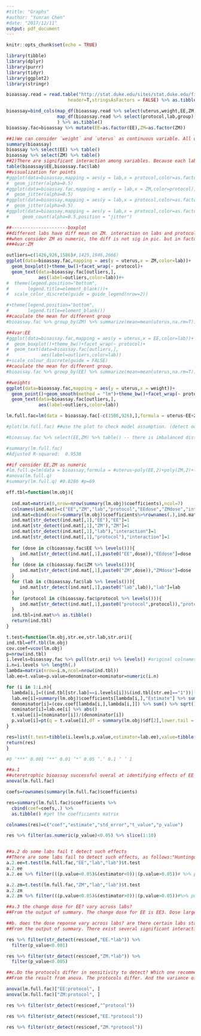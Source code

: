 ```yaml
---
#title: "Graphs"
#author: "Yunran Chen"
#date: "2017/12/11"
output: pdf_document
---
```


```r
knitr::opts_chunk$set(echo = TRUE)
```




```r
library(tibble)
library(dplyr)
library(purrr)
library(tidyr)
library(ggplot2)
library(stringr)

bioassay.read = read.table("http://stat.duke.edu/sites/stat.duke.edu/files/bioassay.txt",
                       header=T,stringsAsFactors = FALSE) %>% as.tibble()

bioassay=bind_cols(map_df(bioassay.read %>% select(uterus,weight,EE,ZM),~.x %>% as.numeric(.)),
                   map_df(bioassay.read %>% select(protocol,lab,group),~.x %>% as.factor(.))
                   ) %>% as.tibble()
bioassay.fac=bioassay %>% mutate(EE=as.factor(EE),ZM=as.factor(ZM))
```

```r
##1)We can consider `weight` and `uterus` as continuous variable. All other variables only have seperate values.
summary(bioassay)
bioassay %>% select(EE) %>% table()
bioassay %>% select(ZM) %>% table()
##2)There are significant interaction among variables. Because each labs adopted differet treatment.
table(bioassay$EE,bioassay.fac$lab)
##visualization for points
#ggplot(data=bioassay,mapping = aes(y = lab,x = protocol,color=as.factor(ZM)))+
#  geom_jitter(alpha=0.5)
#ggplot(data=bioassay.fac,mapping = aes(y = lab,x = ZM,color=protocol))+
#  geom_jitter(alpha=0.5)
#ggplot(data=bioassay,mapping = aes(y = lab,x = protocol,color=as.factor(EE)))+
#  geom_jitter(alpha=0.5)
#ggplot(data=bioassay,mapping = aes(y = lab,x = protocol,color=as.factor(EE)))+
#     geom_count(alpha=0.5,position = "jitter")
```


```r
##---------------------boxplot
##different labs have diff mean on ZM. interaction on labs and protocol.
##when consider ZM as numeric, the diff is not sig in pic. but in factor - diff.
###4var:ZM

outliers=c(1426,926,1586)#,1425,1946,2666)
ggplot(data=bioassay.fac,mapping = aes(y = uterus,x = ZM,color=lab))+
  geom_boxplot()+theme_bw()+facet_wrap(~ protocol)+
  geom_text(data=bioassay.fac[outliers,],
            aes(label=outliers,color=lab))#+
#  theme(legend.position="bottom",
#       legend.title=element_blank())+
#  scale_color_discrete(guide = guide_legend(nrow=2))

#+theme(legend.position="bottom",
#       legend.title=element_blank())
##caculate the mean for different group 
#bioassay.fac %>% group_by(ZM) %>% summarize(mean=mean(uterus,na.rm=T))

##4var:EE
#ggplot(data=bioassay.fac,mapping = aes(y = uterus,x = EE,color=lab))+
#  geom_boxplot()+theme_bw()+facet_wrap(~ protocol)+
#  geom_text(data=bioassay.fac[outliers,],
#            aes(label=outliers,color=lab))
#+scale_colour_discrete(guide = FALSE)
##caculate the mean for different group.
#bioassay.fac %>% group_by(EE) %>% summarize(mean=mean(uterus,na.rm=T))

##weights
ggplot(data=bioassay.fac,mapping = aes(y = uterus,x = weight))+
  geom_point()+geom_smooth(method = "lm")+theme_bw()+facet_wrap(~ protocol,scales = "free")+
  geom_text(data=bioassay.fac[outliers,],
            aes(label=outliers,color=lab))

```


```r
lm.full.fac=lm(data = bioassay.fac[-c(1586,926),],formula = uterus~EE+ZM+lab+protocol+weight+EE:protocol+ZM:protocol+EE:lab+ZM:lab) 

#plot(lm.full.fac) ##use the plot to check model assumption. (detect outliers, normality, influential points.)

#bioassay.fac %>% select(EE,ZM) %>% table() -- there is imbalanced distribution 

#summary(lm.full.fac)
#Adjusted R-squared:  0.9538 

##if consider EE,ZM as numeric
#lm.full.q=lm(data = bioassay,formula = #uterus~poly(EE,2)+poly(ZM,2)+lab+protocol+weight+EE:protocol+ZM:protocol+EE:lab+ZM:lab)
#anova(lm.full.q)
#summary(lm.full.q) #0.8286 #p=69 
```

```r
eff.tbl=function(lm.obj){
  
  ind.mat=matrix(0,nrow=nrow(summary(lm.obj)$coefficients),ncol=7)
  colnames(ind.mat)=c("EE","ZM","lab","protocol","EEdose","ZMdose","interaction")
  ind.mat=cbind(coef=summary(lm.obj)$coefficients%>%rownames(.),ind.mat)
  ind.mat[str_detect(ind.mat[,1],"EE"),"EE"]=1
  ind.mat[str_detect(ind.mat[,1],"ZM"),"ZM"]=1
  ind.mat[str_detect(ind.mat[,1],"lab"),"interaction"]=1
  ind.mat[str_detect(ind.mat[,1],"protocol"),"interaction"]=1
  
  for (dose in c(bioassay.fac$EE %>% levels())){
     ind.mat[str_detect(ind.mat[,1],paste0("EE",dose)),"EEdose"]=dose
  }
  for (dose in c(bioassay.fac$ZM %>% levels())){
     ind.mat[str_detect(ind.mat[,1],paste0("ZM",dose)),"ZMdose"]=dose
  }
  for (lab in c(bioassay.fac$lab %>% levels())){
     ind.mat[str_detect(ind.mat[,1],paste0("lab",lab)),"lab"]=lab
  }     
  for (protocol in c(bioassay.fac$protocol %>% levels())){
     ind.mat[str_detect(ind.mat[,1],paste0("protocol",protocol)),"protocol"]=protocol
  }  
  ind.tbl=ind.mat%>% as.tibble()
  return(ind.tbl)
}

t.test=function(lm.obj,str.ee,str.lab,str.ori){
ind.tbl=eff.tbl(lm.obj)
cov.coef=vcov(lm.obj)
p=nrow(ind.tbl)
i.levels=bioassay.fac %>% pull(str.ori) %>% levels() #original colnames in bioassay.fac
i.n=i.levels %>% length(.)
lambda=matrix(nrow=i.n,ncol=nrow(ind.tbl))
lab.ee=t.value=p.value=denominator=nominator=numeric(i.n)

for (i in 1:i.n){
  lambda[i,]=((ind.tbl[str.lab]==i.levels[i])&(ind.tbl[str.ee]=="1"))|((ind.tbl[str.ee]=="1")&(ind.tbl["interaction"]=="0"))
  lab.ee[i]=summary(lm.obj)$coefficients[lambda[i,],"Estimate"] %>% sum()
  denominator[i]=(cov.coef[lambda[i,],lambda[i,]]) %>% sum() %>% sqrt() 
  nominator[i]=lab.ee[i] %>% abs()
  t.value[i]=(nominator[i])/(denominator[i])
  p.value[i]=pt(q = t.value[i],df = summary(lm.obj)$df[2],lower.tail = FALSE)
}

res=list(t.test=tibble(i.levels,p.value,estimator=lab.ee),value=tibble(i.levels,variance=denominator,estimator=nominator))
return(res)
}
```


```r
#0 ‘***’ 0.001 ‘**’ 0.01 ‘*’ 0.05 ‘.’ 0.1 ‘ ’ 1

##a.1
##uterotrophic bioassay successful overal at identifying effects of EE and ZM. F-test for EE,ZM are significant. For the significant coefficients, all EE are positive, ZM are negative. 
anova(lm.full.fac)

coefs=rownames(summary(lm.full.fac)$coefficients)

res=summary(lm.full.fac)$coefficients %>%
  cbind(coef=coefs,.) %>% 
  as.tibble() #get the coefficients matrix

colnames(res)=c("coef","estimate","std_error","t_value","p_value")

res %>% filter(as.numeric(p_value)<0.05) %>% slice(1:10)


##a.2 do some labs fail t detect such effects
##There are some labs fail to detect such effects, as follows:"Huntingd""Bayer""ChungKor""TNO""Zeneca"  
a.2.ee=t.test(lm.full.fac,"EE","lab","lab")$t.test
a.2.ee
a.2.ee %>% filter(((p.value<0.05)&(estimator<0))|(p.value>0.05))# %>% pull(i.levels)

a.2.zm=t.test(lm.full.fac,"ZM","lab","lab")$t.test
a.2.zm
a.2.zm %>% filter(((p.value<0.05)&(estimator>0))|(p.value>0.05))#%>% pull(i.levels)

##a.3 the change dose for EE? vary across labs?
##From the output of summary. The change dose for EE is EE3. Dose larger than this is significant, less than this is not significant. The value varies across labs. Because for different labs, the dose changing points is different. For example, SUmitomo. EE0.3 may be the changing dose point. For Huntingd, EE0.1 may be the changing dose point.

##b. does the dose reponse vary across labs? are there certain labs stands out as being different?
##From the output of summary. There exist several significant interaction cofficients, meaning dose reponse vary across labs. The labs Berlin and Sumitomo stands out as being different.(with pvalue<0.001 for EE:labs). The labs Bayer,Poulenc,Zeneca stands out as being different.(with pvalue<0.005 for ZM:labs)

res %>% filter(str_detect(res$coef,"EE.*lab")) %>%
  filter(p_value<0.001)

res %>% filter(str_detect(res$coef,"ZM.*lab")) %>%
  filter(p_value<0.005)

##c.Do the protocols differ in sensitivity to detect? Which one recommend?
##From the result from anova. The protocols differ. And the variance of protocol C,D is super large. Protocol A and B would be recommended.

anova(lm.full.fac)["EE:protocol", ]
anova(lm.full.fac)["ZM:protocol", ]

res %>% filter(str_detect(res$coef,"^protocol"))

res %>% filter(str_detect(res$coef,"EE.*protocol")) 

res %>% filter(str_detect(res$coef,"ZM.*protocol"))

```